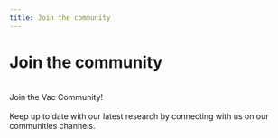 ```yaml
---
title: Join the community
---
```



<Box className="custom-page-container">

  # Join the community
  
  <br/>

  <Box top={24} bottom={24}>
    Join the Vac Community!
    <br/>
    <br/>
    Keep up to date with our latest research by connecting with us on our communities channels.
  </Box>

  <Box top={32} bottom={56}>
    <Grid xs={{ cols: 1, gap: '1rem' }} md={{ cols: 2 }}>
      <Grid.Item xs={1}>
        <SocialCard
          href='https://twitter.com/vacp2p'
          logoSrcDark="/icons/x.svg"
          description='Follow us on X'
        />
      </Grid.Item>
      <Grid.Item xs={1}>
        <SocialCard
          href='https://discord.com/invite/PQFdubGt6d'
          logoSrcDark="/icons/discord-white.svg"
          description='Join the community on Discord'
        />
      </Grid.Item>
      <Grid.Item xs={1}>
        <SocialCard
          href="https://forum.vac.dev/"
          logoSrcDark="/theme/image/logo.svg"
          description="Share your thoughts on the latest research on the Vac research forum"
        />
      </Grid.Item>
    </Grid>
  </Box>
</Box>
